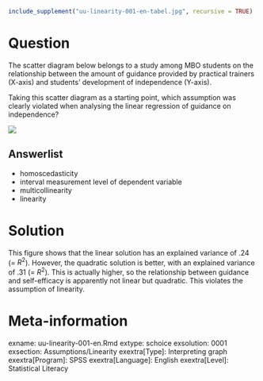 ```r
include_supplement("uu-linearity-001-en-tabel.jpg", recursive = TRUE)
```

Question
========
The scatter diagram below belongs to a study among MBO students on the relationship between the amount of guidance provided by practical trainers (X-axis) and students' development of independence (Y-axis).

Taking this scatter diagram as a starting point, which assumption was clearly violated when analysing the linear regression of guidance on independence?

![](uu-linearity-001-en-tabel.jpg)

Answerlist
----------
* homoscedasticity
* interval measurement level of dependent variable
* multicollinearity
* linearity

Solution
========
This figure shows that the linear solution has an explained variance of .24 (= $R^2$). However, the quadratic solution is better, with an explained variance of .31 (= $R^2$). This is actually higher, so the relationship between guidance and self-efficacy is apparently not linear but quadratic. This violates the assumption of linearity.


Meta-information
================
exname: uu-linearity-001-en.Rmd
extype: schoice
exsolution: 0001
exsection: Assumptions/Linearity
exextra[Type]: Interpreting graph
exextra[Program]: SPSS
exextra[Language]: English
exextra[Level]: Statistical Literacy
